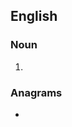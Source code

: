 ==English==

===Noun===
{{head|en|noun form}}

# {{plural of|en|radial}}

===Anagrams===
* {{anagrams|en|a=aadilrs|Alarids|Ardilas}}